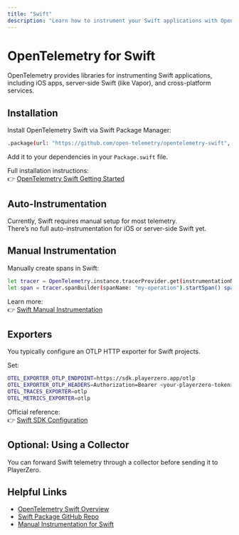 ```yaml
---
title: "Swift"
description: "Learn how to instrument your Swift applications with OpenTelemetry and send data to PlayerZero."
---
```



# OpenTelemetry for Swift

OpenTelemetry provides libraries for instrumenting Swift applications, including iOS apps, server-side Swift (like Vapor), and cross-platform services.

## Installation

Install OpenTelemetry Swift via Swift Package Manager:

```bash
.package(url: "https://github.com/open-telemetry/opentelemetry-swift", from: "1.0.0")
```

Add it to your dependencies in your `Package.swift` file.

Full installation instructions:  
👉 [OpenTelemetry Swift Getting Started](https://opentelemetry.io/docs/instrumentation/swift/)

## Auto-Instrumentation

<AutoInstrumentation/>

Currently, Swift requires manual setup for most telemetry.  
There’s no full auto-instrumentation for iOS or server-side Swift yet.

## Manual Instrumentation

<ManualInstrumentation/>

Manually create spans in Swift:

```bash
let tracer = OpenTelemetry.instance.tracerProvider.get(instrumentationName: "my-service")
let span = tracer.spanBuilder(spanName: "my-operation").startSpan() span.end()
```

Learn more:  
👉 [Swift Manual Instrumentation](https://opentelemetry.io/docs/instrumentation/swift/manual/)

## Exporters

<ExporterOverview/>

You typically configure an OTLP HTTP exporter for Swift projects.

Set:

```bash
OTEL_EXPORTER_OTLP_ENDPOINT=https://sdk.playerzero.app/otlp 
OTEL_EXPORTER_OTLP_HEADERS=Authorization=Bearer <your-playerzero-token> 
OTEL_TRACES_EXPORTER=otlp 
OTEL_METRICS_EXPORTER=otlp
```

Official reference:  
👉 [Swift SDK Configuration](https://opentelemetry.io/docs/instrumentation/swift/sdk/)

## Optional: Using a Collector

<CollectorOptional/>

You can forward Swift telemetry through a collector before sending it to PlayerZero.

## Helpful Links

<HelpfulLinksIntro/>

- [OpenTelemetry Swift Overview](https://opentelemetry.io/docs/instrumentation/swift/)
- [Swift Package GitHub Repo](https://github.com/open-telemetry/opentelemetry-swift)
- [Manual Instrumentation for Swift](https://opentelemetry.io/docs/instrumentation/swift/manual/)

